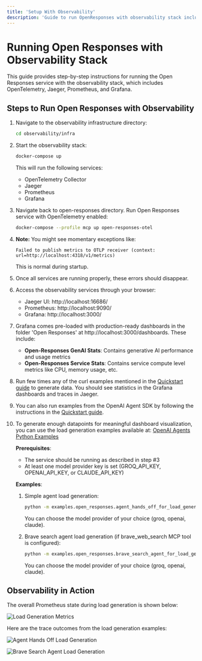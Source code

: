 ```yaml
---
title: 'Setup With Observability'
description: 'Guide to run OpenResponses with observability stack including OpenTelemetry, Jaeger, Prometheus, and Grafana'
---
```


# Running Open Responses with Observability Stack

This guide provides step-by-step instructions for running the Open Responses service with the observability stack, which includes OpenTelemetry, Jaeger, Prometheus, and Grafana.

## Steps to Run Open Responses with Observability

1. Navigate to the observability infrastructure directory:
   ```bash
   cd observability/infra
   ```

2. Start the observability stack:
   ```bash
   docker-compose up
   ```
   This will run the following services:
   - OpenTelemetry Collector
   - Jaeger
   - Prometheus
   - Grafana

3. Navigate back to open-responses directory. Run Open Responses service with OpenTelemetry enabled:
   ```bash
   docker-compose --profile mcp up open-responses-otel
   ```

4. **Note:** You might see momentary exceptions like:
   ```
   Failed to publish metrics to OTLP receiver (context: url=http://localhost:4318/v1/metrics)
   ```
   This is normal during startup.

5. Once all services are running properly, these errors should disappear.

6. Access the observability services through your browser:
   - Jaeger UI: http://localhost:16686/
   - Prometheus: http://localhost:9090/
   - Grafana: http://localhost:3000/

7. Grafana comes pre-loaded with production-ready dashboards in the folder 'Open Responses' at http://localhost:3000/dashboards. These include:
   - **Open-Responses GenAI Stats**: Contains generative AI performance and usage metrics
   - **Open-Responses Service Stats**: Contains service compute level metrics like CPU, memory usage, etc.

8. Run few times any of the curl examples mentioned in the [Quickstart guide](/quickstart#example-api-calls) to generate data. You should see statistics in the Grafana dashboards and traces in Jaeger.

9. You can also run examples from the OpenAI Agent SDK by following the instructions in the [Quickstart guide](/quickstart#openai-agent-sdk-integration).

10. To generate enough datapoints for meaningful dashboard visualization, you can use the load generation examples available at: [OpenAI Agents Python Examples](https://github.com/masaic-ai-platform/openai-agents-python/tree/main/examples/open_responses)

    **Prerequisites**:
    - The service should be running as described in step #3
    - At least one model provider key is set (GROQ_API_KEY, OPENAI_API_KEY, or CLAUDE_API_KEY)

    **Examples**:
    1. Simple agent load generation:
       ```bash
       python -m examples.open_responses.agent_hands_off_for_load_generation
       ```
       You can choose the model provider of your choice (groq, openai, claude).

    2. Brave search agent load generation (if brave_web_search MCP tool is configured):
       ```bash
       python -m examples.open_responses.brave_search_agent_for_load_generation
       ```
       You can choose the model provider of your choice (groq, openai, claude).

## Observability in Action

The overall Prometheus state during load generation is shown below:

![Load Generation Metrics](/assets/load_generation.png)

Here are the trace outcomes from the load generation examples:

![Agent Hands Off Load Generation](/assets/agent_hands_off_for_load_generation.png)

![Brave Search Agent Load Generation](/assets/brave_search_agent_for_load_generation.png) 